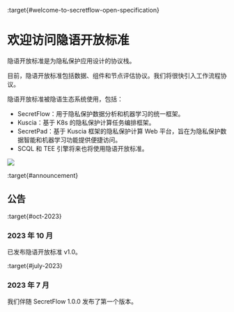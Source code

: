 :target{#welcome-to-secretflow-open-specification}

# 欢迎访问隐语开放标准

隐语开放标准是为隐私保护应用设计的协议栈。

目前，隐语开放标准包括数据、组件和节点评估协议。我们将很快引入工作流程协议。

隐语开放标准被隐语生态系统使用，包括：

- SecretFlow：用于隐私保护数据分析和机器学习的统一框架。
- Kuscia：基于 K8s 的隐私保护计算任务编排框架。
- SecretPad：基于 Kuscia 框架的隐私保护计算 Web 平台，旨在为隐私保护数据智能和机器学习功能提供便捷访问。
- SCQL 和 TEE 引擎将来也将使用隐语开放标准。

![](_assets/ecosystem.svg)

<TableOfContents />

:target{#announcement}

## 公告

:target{#oct-2023}

### 2023 年 10 月

已发布隐语开放标准 v1.0。

:target{#july-2023}

### 2023 年 7 月

我们伴随 SecretFlow 1.0.0 发布了第一个版本。
